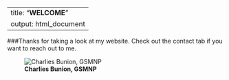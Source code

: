 
---
title: "**WELCOME**"
output: html_document
---


###Thanks for taking a look at my website. Check out the contact tab if you want to reach out to me.


![**Charlies Bunion, GSMNP**](https://raw.githubusercontent.com/EDavisCarter/DavisCarterWebsite/master/Profpic1.jpg)

<!-- Global site tag (gtag.js) - Google Analytics -->
<script async src="https://www.googletagmanager.com/gtag/js?id=UA-148886287-1"></script>
<script>
  window.dataLayer = window.dataLayer || [];
  function gtag(){dataLayer.push(arguments);}
  gtag('js', new Date());

  gtag('config', 'UA-148886287-1');
</script>
